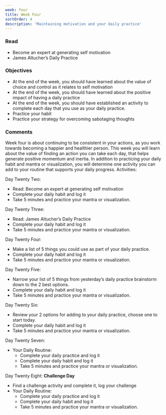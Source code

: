 ```yaml
---
week: four
title: Week Four
sortOrder: 4
description: 'Maintaining motivation and your daily practice'
---
```


### Read

- Become an expert at generating self motivation
- James Altucher’s Daily Practice

### Objectives

- At the end of the week, you should have learned about the value of choice and control as it relates to self motivation
- At the end of the week, you should have learned about the positive impact of having a daily practice
- At the end of the week, you should have established an activity to complete each day that you use as your daily practice.
- Practice your habit
- Practice your strategy for overcoming sabotaging thoughts

### Comments

Week four is about continuing to be consistent in your actions, as you work towards becoming a happier and healthier person. This week you will learn about the value of finding an action you can take each day, that helps generate positive momentum and inertia. In addition to practicing your daily habit and mantra or visualization, you will determine one activity you can add to your routine that supports your daily progress.
Activities:

Day Twenty Two:

- Read: Become an expert at generating self motivation
- Complete your daily habit and log it
- Take 5 minutes and practice your mantra or visualization.

Day Twenty Three:

- Read: James Altucher’s Daily Practice
- Complete your daily habit and log it
- Take 5 minutes and practice your mantra or visualization.

Day Twenty Four:

- Make a list of 5 things you could use as part of your daily practice.
- Complete your daily habit and log it
- Take 5 minutes and practice your mantra or visualization.

Day Twenty Five:

- Narrow your list of 5 things from yesterday’s daily practice brainstorm down to the 2 best options.
- Complete your daily habit and log it
- Take 5 minutes and practice your mantra or visualization.

Day Twenty Six:

- Review your 2 options for adding to your daily practice, choose one to start today.
- Complete your daily habit and log it
- Take 5 minutes and practice your mantra or visualization.

Day Twenty Seven:

- Your Daily Routine:
  - Complete your daily practice and log it
  - Complete your daily habit and log it
  - Take 5 minutes and practice your mantra or visualization.

Day Twenty Eight: **Challenge Day**

- Find a challenge activity and complete it, log your challenge
- Your Daily Routine:
  - Complete your daily practice and log it
  - Complete your daily habit and log it
  - Take 5 minutes and practice your mantra or visualization.
